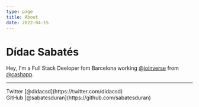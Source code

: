 ```yaml
---
type: page
title: About
date: 2022-04-15
---
```


# Dídac Sabatés

Hey, I'm a Full Stack Deeloper fom Barcelona working [@joinverse](https://twitter.com/joinverse) from [@cashapp](https://twitter.com/cashapp).

---

<div>
  Twitter [@didacsd](https://twitter.com/didacsd) <br/>
  GitHub [@sabatesduran](https://github.com/sabatesduran)
</div>
